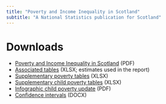 ---
title: "Poverty and Income Inequality in Scotland"
subtitle: "A National Statistics publication for Scotland"
---
  
  <script>
  $(document).ready(function(){
    $head = $('#header');
    $head.prepend('<a href=\"https://www.gov.scot\"><img src=\"sglogo.svg\" style=\"float: right; height: 38px;\"  alt=\"Scottish Government logo\"/></a>')
  });
</script>
  
# Downloads

* [Poverty and Income Inequality in Scotland](https://www.gov.scot/binaries/content/documents/govscot/publications/statistics/2020/03/poverty-income-inequality-scotland-2016-19/documents/poverty-income-inequality-scotland-2016-19/poverty-income-inequality-scotland-2016-19/govscot%3Adocument/poverty-income-inequality-scotland-2016-19.pdf) (PDF)
* [Associated tables](https://www.gov.scot/binaries/content/documents/govscot/publications/statistics/2020/03/poverty-income-inequality-scotland-2016-19/documents/associated-tables/associated-tables/govscot%3Adocument/associated-tables.xlsx) (XLSX; estimates used in the report)
* [Supplementary poverty tables](https://www.gov.scot/binaries/content/documents/govscot/publications/statistics/2020/03/poverty-income-inequality-scotland-2016-19/documents/supplementary-tables-poverty/supplementary-tables-poverty/govscot%3Adocument/supplementary-tables-poverty.xlsx) (XLSX)
* [Supplementary child poverty tables](https://www.gov.scot/binaries/content/documents/govscot/publications/statistics/2020/03/poverty-income-inequality-scotland-2016-19/documents/supplementary-tables-child-poverty/supplementary-tables-child-poverty/govscot%3Adocument/supplementary-tables-child-poverty.xlsx) (XLSX)
* [Infographic child poverty update](https://www.gov.scot/binaries/content/documents/govscot/publications/statistics/2020/03/poverty-income-inequality-scotland-2016-19/documents/infographic-summary/infographic-summary/govscot%3Adocument/infographic-summary.pdf) (PDF)
* [Confidence intervals](https://www.gov.scot/binaries/content/documents/govscot/publications/statistics/2020/03/poverty-income-inequality-scotland-2016-19/documents/confidence-intervals/confidence-intervals/govscot%3Adocument/confidence-intervals.docx) (DOCX)